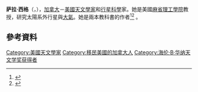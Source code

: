 {{noteTA
|T=zh-cn:萨拉·西格
}}
{{Infobox scientist
|image = Sara Seager CHF-Cain-Conference-May-2016-059.jpg
|image_size = 
|name = 萨拉·西格<br />Sara Seager
|birth_place = [[加拿大|加拿大]][[安大略|安大略]][[多倫多|多倫多]]
|birth_date = {{birth date and age|1971|7|21}}<ref name="CV">{{cite web|url=http://seagerexoplanets.mit.edu/SeagerCV2013.pdf |title=Curricula Vitae - Professor Sara Seager |year=2013 |accessdate=25 September 2013}}</ref>
|residence = 美國[[康科特|康科特]]
|nationality = [[加拿大|加拿大]]－[[美國|美國]]
|citizenship = [[加拿大|加拿大]]－[[美國|美國]]<ref name="CV"/>
|fields = [[天文學家|天文學家]]、[[行星科學|行星科學]]
|workplaces = [[麻省理工学院|麻省理工学院]] (2007–)<br>[[Carnegie_Institution_for_Science|Carnegie Institution of Washington]] (2002–2006) <br> [[普林斯顿高等研究所|普林斯顿高等研究所]] (1999–2002)
|alma_mater = [[哈佛大学|哈佛大学]] Ph.D.<br>[[多伦多大学|多伦多大学]] B.Sc
|known_for = 太陽系外行星
|children = 2
|awards = [[麥克阿瑟獎|麥克阿瑟獎]] (2013)<br />[[海伦·B·华纳天文学奖|海伦·B·华纳天文学奖]](2007)<br />Harvard Bok Prize in Astronomy (2004)<br />[[Natural_Sciences_and_Engineering_Research_Council|NSERC]] Science and Technology Fellowship (1990 - 1994)
|website = http://seagerexoplanets.mit.edu/
}}

'''萨拉·西格'''（{{lang-en|'''Sara Seager'''}}，{{bd|1971年|7月21日}}），[[加拿大|加拿大]]－[[美國|美國]][[天文學家|天文學家]]和[[行星科學|行星科學]]家。她是美國[[麻省理工學院|麻省理工學院]]教授，研究太陽系外行星與[[大氣|大氣]]。她是兩本教科書的作者<ref>{{cite book|last=Seager |first=Sara |title=Exoplanet Atmospheres: Physical Processes |isbn=9781400835300  |year=2010 |publisher=Princeton University Press}}</ref><ref>{{cite book|last=Seager |first=Sara |title=Exoplanets |url=https://archive.org/details/exoplanets0000unse |isbn=978-0-8165-2945-2 |publisher=University of Arizona Press |year=2010}}</ref> 。

==參考資料==
{{Reflist}}

{{海伦·B·华纳天文学奖获得者}}
{{Authority control}}
{{DEFAULTSORT:seager}}
[[Category:美國天文學家|Category:美國天文學家]]
[[Category:移民美國的加拿大人|Category:移民美國的加拿大人]]
[[Category:海伦·B·华纳天文学奖获得者|Category:海伦·B·华纳天文学奖获得者]]
{{美国天文学家小作品}}
